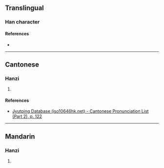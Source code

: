 {{character info/new}}
==Translingual==

===Han character===
{{Han char|rn=72|rad=日|as=04|sn=8|four=|canj=AJB|ids=⿰日巿}}

====References====
* {{Han ref|kx=0490.320|dkj=13782|dj=0851.310|hdz=21489.010|uh=6601|ud=26113}}

----

==Cantonese==

===Hanzi===
{{yue-hanzi|jyut=[[bui3]]|y=bui3}}

# {{rfdef|yue|sort=日04}}

====References====
* [http://www.iso10646hk.net/jp/document/download.jsp Jyutping Database (iso10646hk.net) - Cantonese Pronunciation List (Part 2), p. 122]

----

==Mandarin==

===Hanzi===
{{cmn-hanzi|pin=[[bèi]] ([[bei4]])|wg=pei<sup>4</sup>}}

# {{rfdef|cmn|sort=日04}}